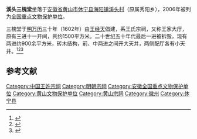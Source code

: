 {{coord|29|44|00|N|118|11|10|E|display=title|scale:10000}}
{{文物保护单位
| 级别 = 全国
| 图片 = Xitou Sanhuaitang, 2021-09-25 05.jpg
| 名称 = 溪头三槐堂
| 编号 = 6-573
| 分类 = 古建筑
| 时代 = [[明代|明代]]
| 所在 = [[安徽省|安徽省]][[休宁县|休宁县]]
| 登录 = 2006年
| Cat = 安徽全国重点文物保护单位
}}
'''溪头三槐堂'''坐落于[[安徽省|安徽省]][[黄山市|黄山市]][[休宁县|休宁县]][[海阳镇_(休宁县)|海阳镇]][[溪头村|溪头村]]（原属秀阳乡），2006年被列为[[全国重点文物保护单位|全国重点文物保护单位]]。

三槐堂于[[明朝|明]][[万历|万历]]三十年（1602年）由[[王经天|王经天]]倡建，系王氏宗祠，又称王家大厅，原有三进十一开间，共约1500平方米。二十世纪五十年代最后一进被拆毁，现有两进约900余平方米，砖木结构，前、中两进之间开大天井，两侧配厅各有小天井。<ref>{{Cite web |url=http://www.xnxx.gov.cn/2008news/Item/Show.asp?m=1&d=6611 |title=三槐堂素描 |author=焦水奇 |publisher=休宁信息新闻网 |date=2008年12月5日 }}{{Dead link|date=2018年8月 |bot=InternetArchiveBot |fix-attempted=yes }}</ref><ref>{{Cite web |url=http://www.xnta.gov.cn/shanwu/content.asp?id=264 |title=“国保”三槐堂彰显古徽州建筑魅力 |publisher=休宁旅游商务网 |date=2009年10月16日 }}{{dead link|date=2018年3月 |bot=InternetArchiveBot |fix-attempted=yes }}</ref><ref>{{Cite web |url=http://www.xiuning.gov.cn/newsdisp.asp?id=234 |title=三槐堂 |publisher=休宁县人民政府网站 |date=2004年8月5日 |deadurl=yes |archiveurl=https://web.archive.org/web/20160304095414/http://www.xiuning.gov.cn/newsdisp.asp?id=234 |archivedate=2016年3月4日 }}</ref>

==参考文献==
{{reflist}}
{{huizhou}}
{{安徽全国重点文物保护单位}}

{{DEFAULTSORT:X溪}}
[[Category:中国王姓宗祠|Category:中国王姓宗祠]]
[[Category:明朝宗祠|Category:明朝宗祠]]
[[Category:安徽全国重点文物保护单位|Category:安徽全国重点文物保护单位]]
[[Category:黄山文物保护单位|Category:黄山文物保护单位]]
[[Category:黄山宗祠|Category:黄山宗祠]]
[[Category:徽州|Category:徽州]]
[[Category:休宁县|Category:休宁县]]